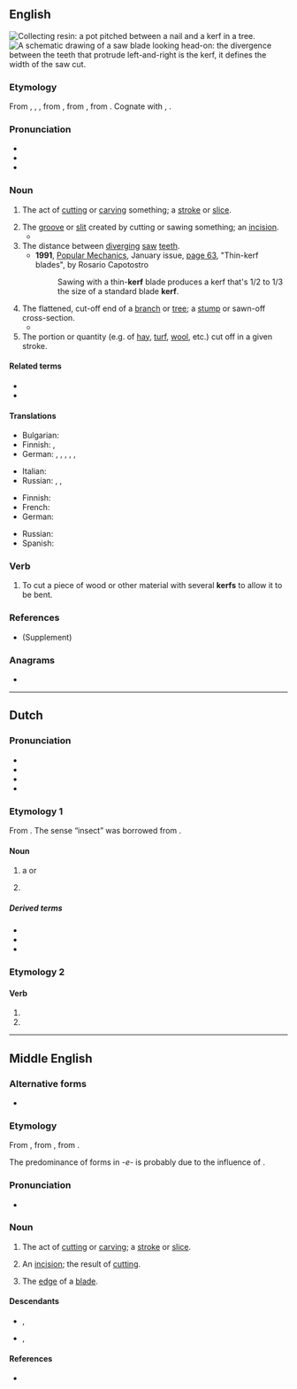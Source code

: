 {{also|Kerf}}
==English==
[[File:Pot made of clay pitched between a nail and a kerf in a tree bark.jpg|thumb|Collecting [[resin]]: a pot pitched between a nail and a '''kerf''' in a tree.]]
[[File:Saw blade.svg|thumb|A schematic drawing of a saw blade looking head-on: the divergence between the teeth that protrude left-and-right is the '''kerf''', it defines the width of the saw cut.]]

===Etymology===
From {{inh|en|enm|kerf}}, {{m|enm|kirf}}, {{m|enm|kyrf}}, from {{inh|en|ang|cyrf|t=an act of cutting, a cutting off; a cutting instrument}}, from {{inh|en|gem-pro|*kurbiz|t=a cut; notch}}, from {{der|en|ine-pro|*gerbʰ-|t=to scratch}}. Cognate with {{cog|stq|Käärf}}, {{cog|de|Kerbe}}.

===Pronunciation===
* {{IPA|en|/kɜːf/}}
* {{audio|en|en-us-kerf.ogg|Audio (US)}}
* {{rhymes|en|ɜː(ɹ)f|s=1}}

===Noun===
{{en-noun}}

# {{lb|en|now|rare}} The act of [[cutting]] or [[carving]] something; a [[stroke]] or [[slice]].
# The [[groove]] or [[slit]] created by cutting or sawing something; an [[incision]].
#* {{quote-book|en|year=1999|passage=They pass through a cleft that has been made across a low range of hills, like a '''kerf''' in the top of a log, and enter into a lovely territory of subtly swelling emerald green fields strewn randomly with small white capsules that he takes to be sheep.|author=[[w:Neal Stephenson|Neal Stephenson]]|title=Cryptonomicon}}
# The distance between [[diverge|diverging]] [[saw]] [[teeth]].
#* '''1991''', [[w:Popular Mechanics|Popular Mechanics]], January issue, [http://books.google.ru/books?id=feMDAAAAMBAJ&lpg=PA63&ots=5KtnX0zrbr&dq=kerf&pg=PA63#v=onepage&q=kerf&f=false page 63], "Thin-kerf blades", by Rosario Capotostro
#*: Sawing with a thin-'''kerf''' blade produces a kerf that's 1/2 to 1/3 the size of a standard blade '''kerf'''.
# The flattened, cut-off end of a [[branch]] or [[tree]]; a [[stump]] or sawn-off cross-section.
#*{{quote-book|en|1941|{{w|Vladimir Nabokov}}|The Real Life of Sebastian Knight|edition=Penguin 1971|page=115
|passage=Sebastian, still not alone, is seated on the white-and-cinder-grey trunk of a felled tree. […] A Camberwell Beauty skims past and settles on the '''kerf''', fanning its velvety wings.}}
# The portion or quantity (e.g. of [[hay]], [[turf]], [[wool]], etc.) cut off in a given stroke.

====Related terms====
* {{l|en|carve}}
* {{l|en|swarf}}

====Translations====
{{trans-top|the groove or slit cut in the workpiece}}
* Bulgarian: {{t+|bg|рязка|f}}
* Finnish: {{t+|fi|lovi}}, {{t+|fi|uurros}}
* German: {{t+|de|Einschnitt|m}}, {{t+|de|Kerbe|f}}, {{t+|de|Nut|f}}, {{t+|de|Schlitz|m}}, {{t|de|Schnittfuge|f}}, {{t+|de|Fuge|f}}
{{trans-mid}}
* Italian: {{t+|it|intaccatura|f}}
* Russian: {{t+|ru|зару́бка|f}}, {{t+|ru|надру́б|m}}, {{t+|ru|пропи́л|m}}
{{trans-bottom}}

{{trans-top|distance between diverging saw teeth}}
* Finnish: {{t+|fi|uurros}}
* French: {{t+|fr|voie}}
* German: {{t|de|Schränkung|f}}
{{trans-mid}}
* Russian: {{t-check|ru|[[ширина́]] [[развод|разво́да]] [[зуб|зу́бьев]] [[пила|пилы́]]}} {{attention|ru|2=was "[[ширина]] [[развод|развода]] [[зуб|зубьев]] [[пила|пилы]]" - assumed sum-of-parts; if an idiom, remove the wikilinks to the individual words. see [[User:Kephir/gadgets/xte#Translation_fixing]]}}
* Spanish: {{t+|es|traba|f}}
{{trans-bottom}}

===Verb===
{{en-verb}}

# To cut a piece of wood or other material with several '''kerfs''' to allow it to be bent.

===References===
* {{R:Century 1911}} (Supplement)

===Anagrams===
* {{anagrams|en|a=efkr|f**ker|ferk}}

----

==Dutch==

===Pronunciation===
* {{IPA|nl|/kɛrf/}}
* {{audio|nl|Nl-kerf.ogg|Audio}}
* {{hyphenation|nl|kerf}}
* {{rhymes|nl|ɛrf|s=1}}

===Etymology 1===
From {{inh|nl|dum|kerve}}. The sense “insect” was borrowed from {{der|nl|de|Kerf}}.

====Noun====
{{nl-noun|m|kerven|kerfje}}

# a {{l|en|carve}} or {{l|en|groove}}
# {{lb|nl|rare|obsolete}} {{l|en|insect}}
#: {{syn|nl|insect|kerfdier|gekorven dier}}

=====Derived terms=====
* {{l|nl|kerfbank}}
* {{l|nl|kerfdier}}
* {{l|nl|kerfstok}}

===Etymology 2===
{{nonlemma}}

====Verb====
{{head|nl|verb form}}

# {{nl-verb form of|p=1|n=sg|t=pres|m=ind|kerven}}
# {{nl-verb form of|m=imp|kerven}}

----

==Middle English==

===Alternative forms===
* {{alter|enm|carffe|kerfe|kirf|kyrf}}

===Etymology===
From {{inh|enm|ang|cyrf}}, from {{inh|enm|gmw-pro|*kurbi}}, from {{inh|enm|gem-pro|*kurbiz}}. 

The predominance of forms in ''-e-'' is probably due to the influence of {{m|enm|kerven}}.

===Pronunciation===
* {{IPA|enm|/kɛrf/|/kirf/}}

===Noun===
{{enm-noun|kerves}}

# The act of [[cutting]] or [[carving]]; a [[stroke]] or [[slice]].
# {{lb|enm|rare}} An [[incision]]; the result of [[cutting]].
# {{lb|enm|rare}} The [[edge]] of a [[blade]].

====Descendants====
* {{desc|en|kerf}}, {{l|en|carf}}
* {{desc|sco|kerf}}, {{l|en|carf}}

====References====
* {{R:MED Online|entry=kirf|pos=n|id=MED24345}}